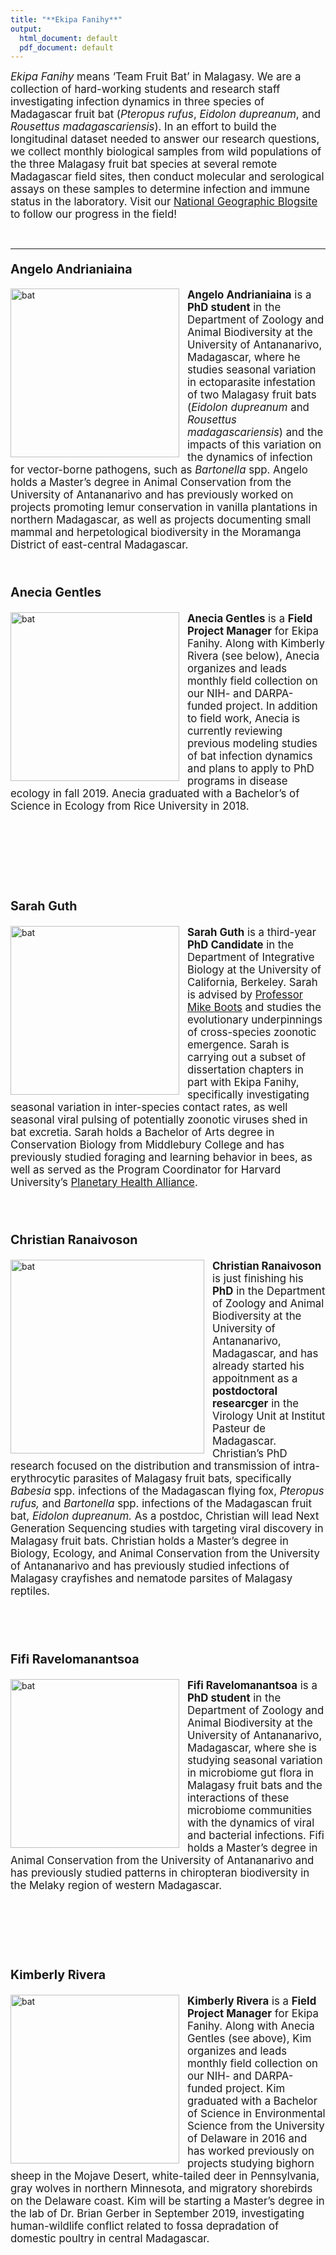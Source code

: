 ```yaml
---
title: "**Ekipa Fanihy**"
output:
  html_document: default
  pdf_document: default
---
```


<style type="text/css">
h1.title {
  font-size: 31px;
  text-align: left;
  color:black;
}
</style>
<div style="text-align: left; font-size: 1.2em; padding-right=100px">*Ekipa Fanihy* means 'Team Fruit Bat' in Malagasy. We are a collection of hard-working students and research staff investigating infection dynamics in three species of Madagascar fruit bat (*Pteropus rufus*, *Eidolon dupreanum*, and *Rousettus madagascariensis*). In an effort to build the longitudinal dataset needed to answer our research questions, we collect monthly biological samples from wild populations of the three Malagasy fruit bat species at several remote Madagascar field sites, then conduct molecular and serological assays on these samples to determine infection and immune status in the laboratory. Visit our [National Geographic Blogsite](https://openexplorer.nationalgeographic.com/expedition/ekipafanihy/) to follow our progress in the field! </div>
<br>

---

<div style="text-align: left; font-size: 1.4em;">
**Angelo Andrianiaina**
</div>
<img src="angelo_andrianiaina.jpg" alt="bat" style="height: 270px; padding-right: 10px;" align="left"><div style="text-align: left; font-size: 1.2em; padding-right=100px">**Angelo Andrianiaina** is a **PhD student** in the Department of Zoology and Animal Biodiversity at the University of Antananarivo, Madagascar, where he studies seasonal variation in ectoparasite infestation of two Malagasy fruit bats (*Eidolon dupreanum* and *Rousettus madagascariensis*) and the impacts of this variation on the dynamics of infection for vector-borne pathogens, such as *Bartonella* spp. Angelo holds a Master's degree in Animal Conservation from the University of Antananarivo and has previously worked on projects promoting lemur conservation in vanilla plantations in northern Madagascar, as well as projects documenting small mammal and herpetological biodiversity in the Moramanga District of east-central Madagascar.  </div>
<br>
<br>
<div style="text-align: left; font-size: 1.4em;">
**Anecia Gentles**
</div>
<img src="anecia_gentles.jpg" alt="bat" style="height: 270px; padding-right: 10px;" align="left"><div style="text-align: left; font-size: 1.2em; padding-right=100px">**Anecia Gentles** is a **Field Project Manager** for Ekipa Fanihy. Along with Kimberly Rivera (see below), Anecia organizes and leads monthly field collection on our NIH- and DARPA-funded project. In addition to field work, Anecia is currently reviewing previous modeling studies of bat infection dynamics and plans to apply to PhD programs in disease ecology in fall 2019. Anecia graduated with a Bachelor's of Science in Ecology from Rice University in 2018.
</div>
<br>
<br>
<br>
<br>
<br>
<br>
<div style="text-align: left; font-size: 1.4em;">
**Sarah Guth**
</div>
<img src="sarah_guth.jpg" alt="bat" style="height: 270px; padding-right: 10px;" align="left"><div style="text-align: left; font-size: 1.2em; padding-right=100px">**Sarah Guth** is a third-year **PhD Candidate** in the Department of Integrative Biology at the University of California, Berkeley. Sarah is advised by [Professor Mike Boots](https://bootslab.org/) and studies the evolutionary underpinnings of cross-species zoonotic emergence. Sarah is carrying out a subset of dissertation chapters in part with Ekipa Fanihy, specifically investigating seasonal variation in inter-species contact rates, as well seasonal viral pulsing of potentially zoonotic viruses shed in bat excretia. Sarah holds a Bachelor of Arts degree in Conservation Biology from Middlebury College and has previously studied foraging and learning behavior in bees, as well as served as the Program Coordinator for Harvard University's [Planetary Health Alliance](https://planetaryhealthalliance.org/).
</div>
<br>
<br>
<div style="text-align: left; font-size: 1.4em;">
**Christian Ranaivoson**
</div>
<img src="christian_ranaivoson.jpg" alt="bat" style="height: 310px; padding-right: 10px;" align="left"><div style="text-align: left; font-size: 1.2em; padding-right=100px">**Christian Ranaivoson** is just finishing his **PhD** in the Department of Zoology and Animal Biodiversity at the University of Antananarivo, Madagascar, and has already started his appoitnment as a **postdoctoral researcger** in the Virology Unit at Institut Pasteur de Madagascar. Christian's PhD research focused on the distribution and transmission of intra-erythrocytic parasites of Malagasy fruit bats, specifically *Babesia* spp. infections of the Madagascan flying fox, *Pteropus rufus,* and *Bartonella* spp. infections of the Madagascan fruit bat, *Eidolon dupreanum.* As a postdoc, Christian will lead Next Generation Sequencing studies with targeting viral discovery in Malagasy fruit bats. Christian holds a Master's degree in Biology, Ecology, and Animal Conservation from the University of Antananarivo and has previously studied infections of Malagasy crayfishes and nematode parsites of Malagasy reptiles.
</div>
<br>
<br>
<br>
<div style="text-align: left; font-size: 1.4em;">
**Fifi Ravelomanantsoa**
</div>
<img src="fifi_ravelomanantsoa.jpg" alt="bat" style="height: 270px; padding-right: 10px;" align="left"><div style="text-align: left; font-size: 1.2em; padding-right=100px">**Fifi Ravelomanantsoa** is a **PhD student** in the Department of Zoology and Animal Biodiversity at the University of Antananarivo, Madagascar, where she is studying seasonal variation in microbiome gut flora in Malagasy fruit bats and the interactions of these microbiome communities with the dynamics of viral and bacterial infections. Fifi holds a Master's degree in Animal Conservation from the University of Antananarivo and has previously studied patterns in chiropteran biodiversity in the Melaky region of western Madagascar. 
</div>
<br>
<br>
<br>
<br>
<br>
<div style="text-align: left; font-size: 1.4em;">
**Kimberly Rivera**
</div>
<img src="kimberly_rivera.jpg" alt="bat" style="height: 270px; padding-right: 10px;" align="left"><div style="text-align: left; font-size: 1.2em; padding-right=100px">**Kimberly Rivera** is a **Field Project Manager** for Ekipa Fanihy. Along with Anecia Gentles (see above), Kim organizes and leads monthly field collection on our NIH- and DARPA-funded project. Kim graduated with a Bachelor of Science in Environmental Science from the University of Delaware in 2016 and has worked previously on projects studying bighorn sheep in the Mojave Desert, white-tailed deer in Pennsylvania, gray wolves in northern Minnesota, and migratory shorebirds on the Delaware coast. Kim will be starting a Master's degree in the lab of Dr. Brian Gerber in September 2019, investigating human-wildlife conflict related to fossa depradation of domestic poultry in central Madagascar.
</div>
